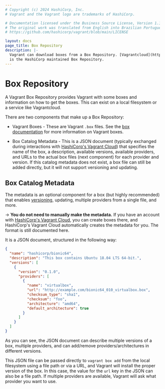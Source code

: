 ```yaml
---
# Copyright (c) 2024 HashiCorp, Inc.
# Vagrant and the Vagrant logo are trademarks of HashiCorp.

# Documentation licensed under the Business Source License, Version 1.1.
# The original work was translated from English into Brazilian Portuguese.
# https://github.com/hashicorp/vagrant/blob/main/LICENSE

layout: docs
page_title: Box Repository
description: |-
  Vagrant can download boxes from a Box Repository. [Vagrantcloud](https://vagrantcloud.com/)
  is the HashiCorp maintained Box Repository.
---
```


# Box Repository

A Vagrant Box Repository provides Vagrant with some boxes and information
on how to get the boxes. This can exist on a local filesystem or a service
like Vagrantcloud.

There are two components that make up a Box Repository:

- Vagrant Boxes - These are Vagrant `.box` files. See the
  [box documentation](/vagrant/docs/boxes) for more information on Vagrant boxes.

- Box Catalog Metadata - This is a JSON document (typically exchanged
  during interactions with [HashiCorp's Vagrant Cloud](/vagrant/vagrant-cloud))
  that specifies the name of the box, a description, available
  versions, available providers, and URLs to the actual box files
  (next component) for each provider and version. If this catalog
  metadata does not exist, a box file can still be added directly, but
  it will not support versioning and updating.

## Box Catalog Metadata

The metadata is an optional component for a box (but highly recommended)
that enables [versioning](/vagrant//docs/boxes/versioning), updating, multiple
providers from a single file, and more.

-> **You do not need to manually make the metadata.** If you
have an account with [HashiCorp's Vagrant Cloud](/vagrant/vagrant-cloud), you
can create boxes there, and HashiCorp's Vagrant Cloud automatically creates
the metadata for you. The format is still documented here.

It is a JSON document, structured in the following way:

```json
{
  "name": "hashicorp/bionic64",
  "description": "This box contains Ubuntu 18.04 LTS 64-bit.",
  "versions": [
    {
      "version": "0.1.0",
      "providers": [
        {
          "name": "virtualbox",
          "url": "http://example.com/bionic64_010_virtualbox.box",
          "checksum_type": "sha1",
          "checksum": "foo",
          "architecture": "amd64",
          "default_architecture": true
        }
      ]
    }
  ]
}
```

As you can see, the JSON document can describe multiple versions of a box,
multiple providers, and can add/remove providers/architectures in different
versions.

This JSON file can be passed directly to `vagrant box add` from the
local filesystem using a file path or via a URL, and Vagrant will
install the proper version of the box. In this case, the value for the
`url` key in the JSON can also be a file path. If multiple providers
are available, Vagrant will ask what provider you want to use.
